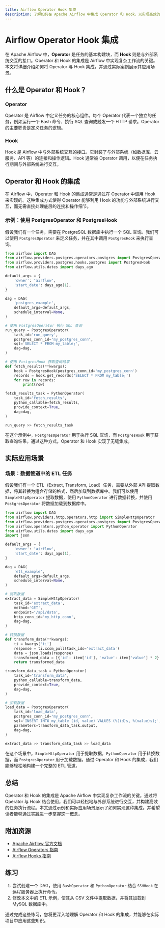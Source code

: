 ```yaml
---
title: Airflow Operator Hook 集成
description: 了解如何在 Apache Airflow 中集成 Operator 和 Hook，以实现高效的任务执行和数据交互。
---
```


# Airflow Operator Hook 集成

在 Apache Airflow 中，**Operator** 是任务的基本构建块，而 **Hook** 则是与外部系统交互的接口。Operator 和 Hook 的集成是 Airflow 中实现复杂工作流的关键。本文将详细介绍如何将 Operator 与 Hook 集成，并通过实际案例展示其应用场景。

## 什么是 Operator 和 Hook？

### Operator
Operator 是 Airflow 中定义任务的核心组件。每个 Operator 代表一个独立的任务，例如运行一个 Bash 命令、执行 SQL 查询或触发一个 HTTP 请求。Operator 的主要职责是定义任务的逻辑。

### Hook
Hook 是 Airflow 中与外部系统交互的接口。它封装了与外部系统（如数据库、云服务、API 等）的连接和操作逻辑。Hook 通常被 Operator 调用，以便在任务执行期间与外部系统进行交互。

## Operator 和 Hook 的集成

在 Airflow 中，Operator 和 Hook 的集成通常是通过在 Operator 中调用 Hook 来实现的。这种集成方式使得 Operator 能够利用 Hook 的功能与外部系统进行交互，而无需直接处理底层的连接和操作细节。

### 示例：使用 PostgresOperator 和 PostgresHook

假设我们有一个任务，需要在 PostgreSQL 数据库中执行一个 SQL 查询。我们可以使用 `PostgresOperator` 来定义任务，并在其中调用 `PostgresHook` 来执行查询。

```python
from airflow import DAG
from airflow.providers.postgres.operators.postgres import PostgresOperator
from airflow.providers.postgres.hooks.postgres import PostgresHook
from airflow.utils.dates import days_ago

default_args = {
    'owner': 'airflow',
    'start_date': days_ago(1),
}

dag = DAG(
    'postgres_example',
    default_args=default_args,
    schedule_interval=None,
)

# 使用 PostgresOperator 执行 SQL 查询
run_query = PostgresOperator(
    task_id='run_query',
    postgres_conn_id='my_postgres_conn',
    sql='SELECT * FROM my_table;',
    dag=dag,
)

# 使用 PostgresHook 获取查询结果
def fetch_results(**kwargs):
    hook = PostgresHook(postgres_conn_id='my_postgres_conn')
    records = hook.get_records('SELECT * FROM my_table;')
    for row in records:
        print(row)

fetch_results_task = PythonOperator(
    task_id='fetch_results',
    python_callable=fetch_results,
    provide_context=True,
    dag=dag,
)

run_query >> fetch_results_task
```

在这个示例中，`PostgresOperator` 用于执行 SQL 查询，而 `PostgresHook` 用于获取查询结果。通过这种方式，Operator 和 Hook 实现了无缝集成。

## 实际应用场景

### 场景：数据管道中的 ETL 任务

假设我们有一个 ETL（Extract, Transform, Load）任务，需要从外部 API 提取数据，将其转换为适合存储的格式，然后加载到数据库中。我们可以使用 `SimpleHttpOperator` 提取数据，使用 `PythonOperator` 进行数据转换，并使用 `PostgresOperator` 将数据加载到数据库中。

```python
from airflow import DAG
from airflow.providers.http.operators.http import SimpleHttpOperator
from airflow.providers.postgres.operators.postgres import PostgresOperator
from airflow.operators.python_operator import PythonOperator
from airflow.utils.dates import days_ago
import json

default_args = {
    'owner': 'airflow',
    'start_date': days_ago(1),
}

dag = DAG(
    'etl_example',
    default_args=default_args,
    schedule_interval=None,
)

# 提取数据
extract_data = SimpleHttpOperator(
    task_id='extract_data',
    method='GET',
    endpoint='/api/data',
    http_conn_id='my_http_conn',
    dag=dag,
)

# 转换数据
def transform_data(**kwargs):
    ti = kwargs['ti']
    response = ti.xcom_pull(task_ids='extract_data')
    data = json.loads(response)
    transformed_data = [{'id': item['id'], 'value': item['value'] * 2} for item in data]
    return transformed_data

transform_data_task = PythonOperator(
    task_id='transform_data',
    python_callable=transform_data,
    provide_context=True,
    dag=dag,
)

# 加载数据
load_data = PostgresOperator(
    task_id='load_data',
    postgres_conn_id='my_postgres_conn',
    sql='INSERT INTO my_table (id, value) VALUES (%(id)s, %(value)s);',
    parameters=transform_data_task.output,
    dag=dag,
)

extract_data >> transform_data_task >> load_data
```

在这个场景中，`SimpleHttpOperator` 用于提取数据，`PythonOperator` 用于转换数据，而 `PostgresOperator` 用于加载数据。通过 Operator 和 Hook 的集成，我们能够轻松地构建一个完整的 ETL 管道。

## 总结

Operator 和 Hook 的集成是 Apache Airflow 中实现复杂工作流的关键。通过将 Operator 与 Hook 结合使用，我们可以轻松地与外部系统进行交互，并构建高效的任务执行流程。本文通过示例和实际应用场景展示了如何实现这种集成，并希望读者能够通过实践进一步掌握这一概念。

## 附加资源

- [Apache Airflow 官方文档](https://airflow.apache.org/docs/)
- [Airflow Operators 指南](https://airflow.apache.org/docs/apache-airflow/stable/concepts/operators.html)
- [Airflow Hooks 指南](https://airflow.apache.org/docs/apache-airflow/stable/concepts/hooks.html)

## 练习

1. 尝试创建一个 DAG，使用 `BashOperator` 和 `PythonOperator` 结合 `SSHHook` 在远程服务器上执行命令。
2. 修改本文中的 ETL 示例，使其从 CSV 文件中提取数据，并将其加载到 MySQL 数据库中。

通过完成这些练习，您将更深入地理解 Operator 和 Hook 的集成，并能够在实际项目中应用这些知识。